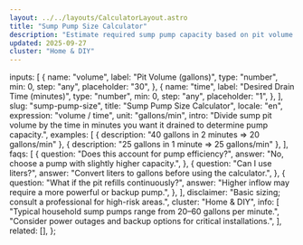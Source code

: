 ```yaml
---
layout: ../../layouts/CalculatorLayout.astro
title: "Sump Pump Size Calculator"
description: "Estimate required sump pump capacity based on pit volume and desired drainage time."
updated: 2025-09-27
cluster: "Home & DIY"
---
```



  inputs: [
    {
      name: "volume",
      label: "Pit Volume (gallons)",
      type: "number",
      min: 0,
      step: "any",
      placeholder: "30",
    },
    {
      name: "time",
      label: "Desired Drain Time (minutes)",
      type: "number",
      min: 0,
      step: "any",
      placeholder: "1",
    },
  ],
  slug: "sump-pump-size",
  title: "Sump Pump Size Calculator",
  locale: "en",
  expression: "volume / time",
  unit: "gallons/min",
  intro:
    "Divide sump pit volume by the time in minutes you want it drained to determine pump capacity.",
  examples: [
    { description: "40 gallons in 2 minutes ⇒ 20 gallons/min" },
    { description: "25 gallons in 1 minute ⇒ 25 gallons/min" },
  ],
  faqs: [
    {
      question: "Does this account for pump efficiency?",
      answer: "No, choose a pump with slightly higher capacity.",
    },
    {
      question: "Can I use liters?",
      answer: "Convert liters to gallons before using the calculator.",
    },
    {
      question: "What if the pit refills continuously?",
      answer: "Higher inflow may require a more powerful or backup pump.",
    },
  ],
  disclaimer: "Basic sizing; consult a professional for high-risk areas.",
  cluster: "Home & DIY",
  info: [
    "Typical household sump pumps range from 20–60 gallons per minute.",
    "Consider power outages and backup options for critical installations.",
  ],
  related: [],
};

<Calculator schema={schema} />
